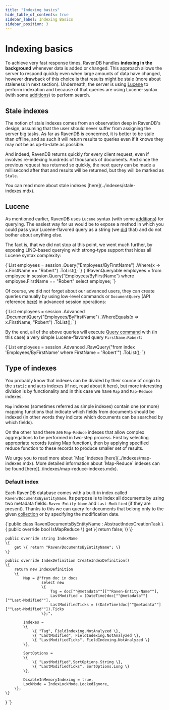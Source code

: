 ```yaml
---
title: "Indexing basics"
hide_table_of_contents: true
sidebar_label: Indexing Basics
sidebar_position: 3
---
```



# Indexing basics

To achieve very fast response times, RavenDB handles **indexing in the background** whenever data is added or changed. This approach allows the server to respond quickly even when large amounts of data have changed, however drawback of this choice is that results might be stale (more about staleness in next section). Underneath, the server is using [Lucene](http://lucene.apache.org/) to perform indexation and because of that queries are using Lucene-syntax (with some [additions](../indexes/querying/full-query-syntax.mdx)) to perform search.

## Stale indexes

The notion of stale indexes comes from an observation deep in RavenDB's design, assuming that the user should never suffer from assigning the server big tasks. As far as RavenDB is concerned, it is better to be stale than offline, and as such it will return results to queries even if it knows they may not be as up-to-date as possible.

And indeed, RavenDB returns quickly for every client request, even if involves re-indexing hundreds of thousands of documents. And since the previous request has returned so quickly, the next query can be made a millisecond after that and results will be returned, but they will be marked as `Stale`.

<Admonition type="info" title="">
You can read more about stale indexes [here](../indexes/stale-indexes.mdx).
</Admonition>

## Lucene

As mentioned earlier, RavenDB uses `Lucene` syntax (with some [additions](../indexes/querying/full-query-syntax.mdx)) for querying. The easiest way for us would be to expose a method in which you could pass your Lucene-flavored query as a string (we [did](../client-api/commands/querying/how-to-query-a-database.mdx) that) and do not bother about anything else.

The fact is, that we did not stop at this point, we went much further, by exposing LINQ-based querying with strong-type support that hides all Lucene syntax complexity:

<Tabs groupId='languageSyntax'>
<TabItem value="Method-syntax" label="Method-syntax">
<CodeBlock language="csharp">
{`List<Employee> employees = session
	.Query<Employee>("Employees/ByFirstName")
	.Where(x => x.FirstName == "Robert")
	.ToList();
`}
</CodeBlock>
</TabItem>
<TabItem value="Query-syntax" label="Query-syntax">
<CodeBlock language="csharp">
{`IRavenQueryable<Employee> employees = from employee in session.Query<Employee>("Employees/ByFirstName")
									  where employee.FirstName == "Robert"
									  select employee;
`}
</CodeBlock>
</TabItem>
</Tabs>

Of course, we did not forget about our advanced users, they can create queries manually by using low-level commands or `DocumentQuery` (API reference [here](../client-api/session/querying/lucene/how-to-use-lucene-in-queries.mdx)) in advanced session operations:

<TabItem value="indexes_3" label="indexes_3">
<CodeBlock language="csharp">
{`List<Employee> employees = session
    .Advanced
    .DocumentQuery<Employee>("Employees/ByFirstName")
    .WhereEquals(x => x.FirstName, "Robert")
    .ToList();
`}
</CodeBlock>
</TabItem>

By the end, all of the above queries will execute [Query command](../client-api/commands/querying/how-to-query-a-database.mdx) with (in this case) a very simple Lucene-flavored query `FirstName:Robert`:

<TabItem value="indexes_4" label="indexes_4">
<CodeBlock language="csharp">
{`List<Employee> employees = session
    .Advanced
    .RawQuery<Employee>("from index 'Employees/ByFirstName' where FirstName = 'Robert'")
    .ToList();
`}
</CodeBlock>
</TabItem>

## Type of indexes

You probably know that indexes can be divided by their source of origin to the `static` and `auto` indexes (if not, read about it [here](../indexes/creating-and-deploying.mdx)), but more interesting division is by functionality and in this case we have `Map` and `Map-Reduce` indexes.

`Map` indexes (sometimes referred as simple indexes) contain one (or more) mapping functions that indicate which fields from documents should be indexed (in other words they indicate which documents can be searched by which fields).

On the other hand there are `Map-Reduce` indexes that allow complex aggregations to be performed in two-step process. First by selecting appropriate records (using Map function), then by applying specified reduce function to these records to produce smaller set of results.

<Admonition type="info" title="Map Indexes" id="map-indexes" href="#map-indexes">
We urge you to read more about `Map` indexes [here](../indexes/map-indexes.mdx).
</Admonition>

<Admonition type="info" title="Map-Reduce Indexes" id="map-reduce-indexes" href="#map-reduce-indexes">
More detailed information about `Map-Reduce` indexes can be found [here](../indexes/map-reduce-indexes.mdx).
</Admonition>

### Default index

Each RavenDB database comes with a built-in index called `Raven/DocumentsByEntityName`. Its purpose is to index all documents by using two metadata fields: `Raven-Entity-Name`
and `Last-Modified` (if they are present). Thanks to this we can query for documents that belong only to the given [collection](../client-api/faq/what-is-a-collection.mdx) or by specifying the modification date.

<TabItem value="raven_by_entity_name" label="raven_by_entity_name">
<CodeBlock language="csharp">
{`public class RavenDocumentsByEntityName : AbstractIndexCreationTask
\{
	public override bool IsMapReduce
	\{
		get \{ return false; \}
	\}

	public override string IndexName
	\{
		get \{ return "Raven/DocumentsByEntityName"; \}
	\}

	public override IndexDefinition CreateIndexDefinition()
	\{
		return new IndexDefinition
		\{
			Map = @"from doc in docs 
					select new 
					\{ 
						Tag = doc[""@metadata""][""Raven-Entity-Name""], 
						LastModified = (DateTime)doc[""@metadata""][""Last-Modified""],
						LastModifiedTicks = ((DateTime)doc[""@metadata""][""Last-Modified""]).Ticks 
					\};",

			Indexes =
			\{
				\{ "Tag", FieldIndexing.NotAnalyzed \},
				\{ "LastModified", FieldIndexing.NotAnalyzed \},
				\{ "LastModifiedTicks", FieldIndexing.NotAnalyzed \}
			\},

			SortOptions =
			\{
				\{ "LastModified",SortOptions.String \},
				\{ "LastModifiedTicks", SortOptions.Long \}
			\},

			DisableInMemoryIndexing = true,
			LockMode = IndexLockMode.LockedIgnore,
		\};
	\}
\}
`}
</CodeBlock>
</TabItem>


